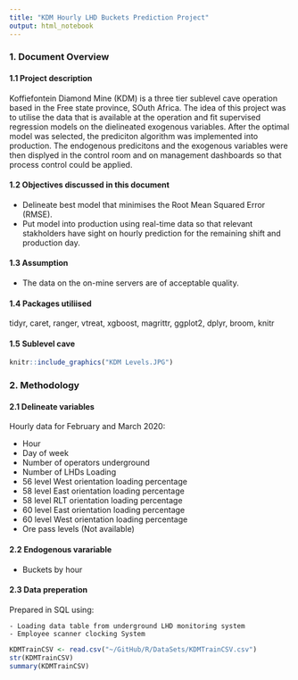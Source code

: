 ```yaml
---
title: "KDM Hourly LHD Buckets Prediction Project"
output: html_notebook
---
```


### 1. Document Overview

#### 1.1 Project description

Koffiefontein Diamond Mine (KDM) is a three tier sublevel cave operation based in the Free state province, SOuth Africa. The idea of this project was to utilise the data that is available at the operation and fit supervised regression models on the dielineated exogenous variables. After the optimal model was selected, the prediciton algorithm was implemented into production. The endogenous predicitons and the exogenous variables were then displyed in the control room and on management dashboards so that process control could be applied.    

#### 1.2 Objectives discussed in this document

* Delineate best model that minimises the Root Mean Squared Error (RMSE).
* Put model into production using real-time data so that relevant stakholders have sight on hourly prediction  for the remaining shift and production day.

#### 1.3 Assumption

* The data on the on-mine servers are of acceptable quality.

#### 1.4 Packages utiliised

tidyr, caret, ranger, vtreat, xgboost, magrittr, ggplot2, dplyr, broom, knitr

#### 1.5 Sublevel cave


```r
knitr::include_graphics("KDM Levels.JPG")
```



### 2. Methodology

#### 2.1 Delineate variables

Hourly data for February and March 2020:
 
* Hour
* Day of week
* Number of operators underground
* Number of LHDs Loading
* 56 level West orientation loading percentage
* 58 level East orientation loading percentage
* 58 level RLT orientation loading percentage
* 60 level East orientation loading percentage
* 60 level West orientation loading percentage
* Ore pass levels (Not available)

#### 2.2 Endogenous varariable

* Buckets by hour

#### 2.3 Data preperation

Prepared in SQL using:

	- Loading data table from underground LHD monitoring system 
	- Employee scanner clocking System


```r
KDMTrainCSV <- read.csv("~/GitHub/R/DataSets/KDMTrainCSV.csv")
str(KDMTrainCSV)
summary(KDMTrainCSV)
```








